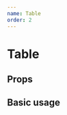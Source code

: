 ```yaml
---
name: Table
order: 2
---
```



# Table

## Props

<Props of={Table} />

## Basic usage

<Playground>
  <Table
    headers={["Id", "Name"]}
    rows={[
      { id: 1, name: "uno" },
      { id: 2, name: "dos" },
      { id: 3, name: "tres" }
    ]}
    pagination={{ pageSize: 5 }}
  />
</Playground>
